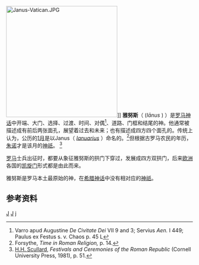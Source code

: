 [[File:Janus-Vatican.JPG|300px]]]]
'''雅努斯'''（{{Lang-la|IANVS}} (''Iānus'' ) {{IPA-la|ˈjaːnʊs|}} ）是[[罗马神话|罗马神话]]中开端、大门、选择、过渡、时间、对偶<ref>Varro apud Augustine ''De Civitate Dei'' VII 9 and 3; Servius ''Aen.'' I 449; Paulus ex Festus s. v. Chaos p. 45 L</ref>、道路、门框和结尾的神。他通常被描述成有前后两张面孔，展望着过去和未来；也有描述成四方四个面孔的。传统上认为，公历的[[1月|1月]]是以Janus（ ''[[亚努留斯|Ianuarius]]'' ）命名的。<ref>Forsythe, ''Time in Roman Religion,'' p. 14.</ref>但根据古罗马农民的年历， [[朱諾_(羅馬神話)|朱诺]]才是该月的[[守護神|神祇]]。 <ref>[[H.H._Scullard|H.H. Scullard]], ''Festivals and Ceremonies of the Roman Republic'' (Cornell University Press, 1981), p. 51.</ref>

[[罗马|罗马]]士兵出征时，都要从象征雅努斯的拱门下穿过，发展成四方双拱门，后来[[欧洲|欧洲]]各国的[[凯旋门|凯旋门]]形式都是由此而来。

雅努斯是罗马本土最原始的神，在[[希腊神话|希腊神话]]中没有相对应的[[希臘神祇及神話人物列表|神祇]]。

==参考资料==
<references />

{{commons|Janus}}
{{罗马神话}}
{{Authority control}}
[[Category:门神|J]]
[[Category:羅馬神祇|J]]
[[Category:有複數頭部的傳說生物|j]]
{{神話小作品}}